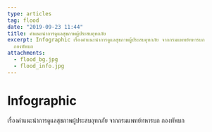 ```yaml
---
type: articles
tag: flood
date: "2019-09-23 11:44"
title: คำแนะนำการดูแลสุขภาพผู้ประสบอุทกภัย
excerpt: Infographic เรื่องคำแนะนำการดูแลสุขภาพผู้ประสบอุทกภัย จากกรมแพทย์ทหารบก
  กองทัพบก
attachments:
  - flood_bg.jpg
  - flood_info.jpg
---
```


# Infographic

เรื่องคำแนะนำการดูแลสุขภาพผู้ประสบอุทกภัย จากกรมแพทย์ทหารบก กองทัพบก

<GatsbyImage
  image={props.pageContext.images[1].childImageSharp.gatsbyImageData}
  alt="flood"
/>
